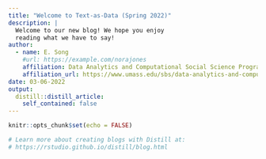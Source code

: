 ```yaml
---
title: "Welcome to Text-as-Data (Spring 2022)"
description: |
  Welcome to our new blog! We hope you enjoy 
  reading what we have to say!
author:
  - name: E. Song
    #url: https://example.com/norajones
    affiliation: Data Analytics and Computational Social Science Program
    affiliation_url: https://www.umass.edu/sbs/data-analytics-and-computational-social-science-program
date: 03-06-2022
output:
  distill::distill_article:
    self_contained: false
---
```


```r
knitr::opts_chunk$set(echo = FALSE)

# Learn more about creating blogs with Distill at:
# https://rstudio.github.io/distill/blog.html

```



